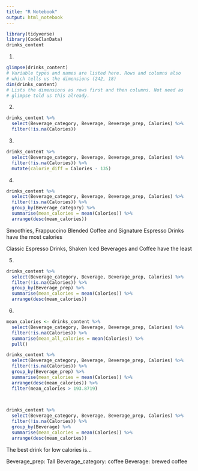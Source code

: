 ```yaml
---
title: "R Notebook"
output: html_notebook
---
```


```r
library(tidyverse)
library(CodeClanData)
drinks_content
```

1. 
```r
glimpse(drinks_content)
# Variable types and names are listed here. Rows and columns also
# which tells us the dimensions (242, 18)
dim(drinks_content)
# Lists the dimensions as rows first and then columns. Not need as
# glimpse told us this already.
```

2. 
```r
drinks_content %>% 
  select(Beverage_category, Beverage, Beverage_prep, Calories) %>% 
  filter(!is.na(Calories))
```

3.
```r
drinks_content %>% 
  select(Beverage_category, Beverage, Beverage_prep, Calories) %>% 
  filter(!is.na(Calories)) %>% 
  mutate(calorie_diff = Calories - 135)
```



4.
```r
drinks_content %>% 
  select(Beverage_category, Beverage, Beverage_prep, Calories) %>% 
  filter(!is.na(Calories)) %>% 
  group_by(Beverage_category) %>% 
  summarise(mean_calories = mean(Calories)) %>% 
  arrange(desc(mean_calories))
```
Smoothies, Frappuccino Blended Coffee and Signature Espresso Drinks have the 
most calories

Classic Espresso Drinks, Shaken Iced Beverages and Coffee have the least




5. 
```r
drinks_content %>% 
  select(Beverage_category, Beverage, Beverage_prep, Calories) %>% 
  filter(!is.na(Calories)) %>% 
  group_by(Beverage_prep) %>% 
  summarise(mean_calories = mean(Calories)) %>% 
  arrange(desc(mean_calories))
```



6. 
```r
mean_calories <- drinks_content %>% 
  select(Beverage_category, Beverage, Beverage_prep, Calories) %>% 
  filter(!is.na(Calories)) %>% 
  summarise(mean_all_calories = mean(Calories)) %>% 
  pull()

drinks_content %>% 
  select(Beverage_category, Beverage, Beverage_prep, Calories) %>% 
  filter(!is.na(Calories)) %>% 
  group_by(Beverage_prep) %>% 
  summarise(mean_calories = mean(Calories)) %>% 
  arrange(desc(mean_calories)) %>% 
  filter(mean_calories > 193.8719)

  
```





```r
drinks_content %>% 
  select(Beverage_category, Beverage, Beverage_prep, Calories) %>% 
  filter(!is.na(Calories)) %>% 
  group_by(Beverage) %>% 
  summarise(mean_calories = mean(Calories)) %>% 
  arrange(desc(mean_calories))
```

The best drink for low calories is...

Beverage_prep: Tall 
Beverage_category: coffee 
Beverage: brewed coffee
